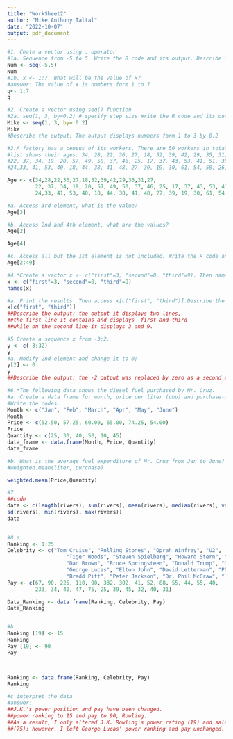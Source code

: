 ---
title: "WorkSheet2"
author: "Mike Anthony Taltal"
date: "2022-10-07"
output: pdf_document
---

```{r , include=TRUE}
#1. Ceate a vector using : operator
#1a. Sequence from -5 to 5. Write the R code and its output. Describe its output.
Num <- seq(-5,5)
Num
#1b. x <- 1:7. What will be the value of x?
#answer: The value of x is numbers form 1 to 7
q<- 1:7
q

```
```{r , include=TRUE}
#2. Create a vector using seq() function
#2a. seq(1, 3, by=0.2) # specify step size Write the R code and its output. Describe the output.
Mike <- seq(1, 3, by= 0.2)
Mike
#Describe the output: The output displays numbers form 1 to 3 by 0.2
```
```{r , include=TRUE}
#3.A factory has a census of its workers. There are 50 workers in total. The following
#list shows their ages: 34, 28, 22, 36, 27, 18, 52, 39, 42, 29, 35, 31, 27,
#22, 37, 34, 19, 20, 57, 49, 50, 37, 46, 25, 17, 37, 43, 53, 41, 51, 35,
#24,33, 41, 53, 40, 18, 44, 38, 41, 48, 27, 39, 19, 30, 61, 54, 58, 26,18.

Age <- c(34,28,22,36,27,18,52,39,42,29,35,31,27,
         22, 37, 34, 19, 20, 57, 49, 50, 37, 46, 25, 17, 37, 43, 53, 41, 51, 35,
         24,33, 41, 53, 40, 18, 44, 38, 41, 48, 27, 39, 19, 30, 61, 54, 58, 26,18)

#a. Access 3rd element, what is the value?
Age[3]

#b. Access 2nd and 4th element, what are the values?
Age[2]

Age[4]

#c. Access all but the 1st element is not included. Write the R code and its output.
Age[2:49]
```
```{r , include=TRUE}
#4.*Create a vector x <- c("first"=3, "second"=0, "third"=9). Then named the vector,names(x).
x <- c("first"=3, "second"=0, "third"=9)
names(x)

#a. Print the results. Then access x[c("first", "third")].Describe the output
x[c("first", "third")]
##Describe the output: the output it displays two lines,
##the first line it contains and displays  first and third 
##while on the second line it displays 3 and 9.
```
```{r , include=TRUE}
#5 Create a sequence x from -3:2.
y <- c(-3:32)
y
#a. Modify 2nd element and change it to 0;
y[2] <- 0
y
##Describe the output: the -2 output was replaced by zero as a second element.
```
```{r , include=TRUE}
#6.*The following data shows the diesel fuel purchased by Mr. Cruz.
#a. Create a data frame for month, price per liter (php) and purchase-quantity (liter).
#Write the codes.
Month <- c("Jan", "Feb", "March", "Apr", "May", "June")
Month
Price <- c(52.50, 57.25, 60.00, 65.00, 74.25, 54.00)
Price
Quantity <- c(25, 30, 40, 50, 10, 45)  
data_frame <- data.frame(Month, Price, Quantity)
data_frame

#b. What is the average fuel expenditure of Mr. Cruz from Jan to June? Note: Use
#weighted.mean(liter, purchase)

weighted.mean(Price,Quantity)

```
```{r , include=TRUE}

#7.
##code
data <- c(length(rivers), sum(rivers), mean(rivers), median(rivers), var(rivers),
sd(rivers), min(rivers), max(rivers))
data
 
```

```{r , include=TRUE}
#8.a
Ranking <- 1:25
Celebrity <- c("Tom Cruise", "Rolling Stones", "Oprah Winfrey", "U2", 
                   "Tiger Woods", "Steven Spielberg", "Howard Stern", "50 Cent", "Cast of the sopranos",
                   "Dan Brown", "Bruce Springsteen", "Donald Trump", "Muhammad Ali", "Paul McCartney",
                   "George Lucas", "Elton John", "David Letterman", "Phil Mickelson", "J.K Rowling",
                   "Bradd Pitt", "Peter Jackson", "Dr. Phil McGraw", "Jay Lenon", "Celine Dion", "Kobe Bryant")
Pay <- c(67, 90, 225, 110, 90, 332, 302, 41, 52, 88, 55, 44, 55, 40,
         233, 34, 40, 47, 75, 25, 39, 45, 32, 40, 31)

Data_Ranking <- data.frame(Ranking, Celebrity, Pay)
Data_Ranking


#b
Ranking [19] <- 15
Ranking
Pay [19] <- 90
Pay



Ranking <- data.frame(Ranking, Celebrity, Pay)
Ranking

#c interpret the data 
#answer:
##J.K.'s power position and pay have been changed. 
##power ranking to 15 and pay to 90, Rowling. 
##As a result, I only altered J.K. Rowling's power rating (19) and salary
##(75); however, I left George Lucas' power ranking and pay unchanged.

```
